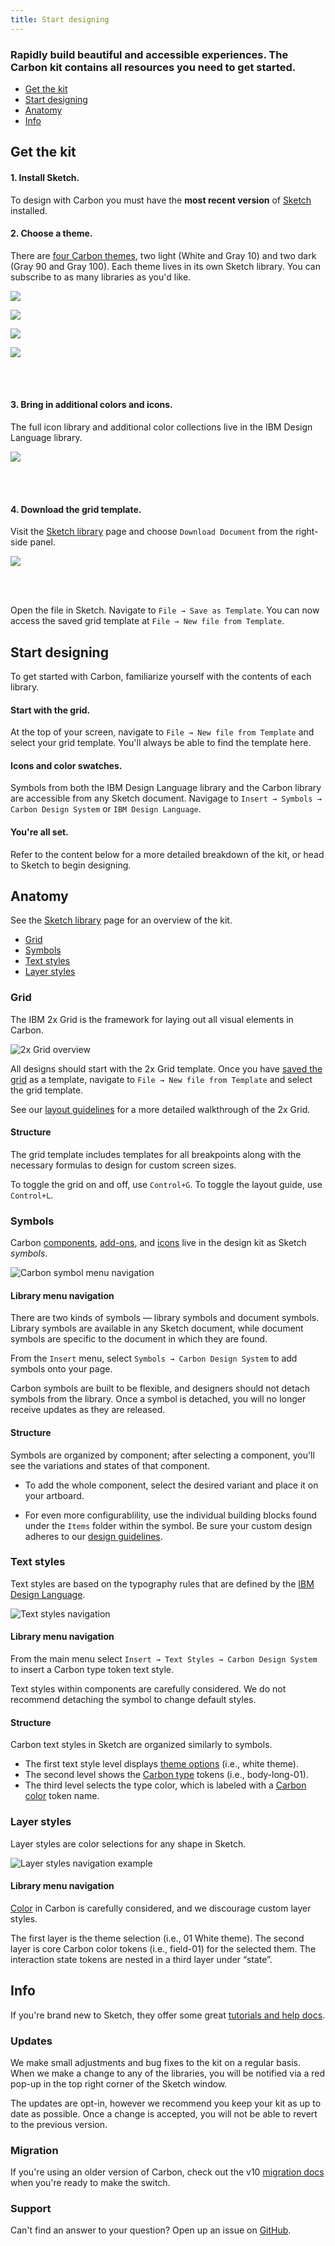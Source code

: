 ```yaml
---
title: Start designing
---
```


### Rapidly build beautiful and accessible experiences. The Carbon kit contains all resources you need to get started.

<AnchorLinks>

- [Get the kit](#get-the-kit)
- [Start designing](#start-designing)
- [Anatomy](#anatomy)
- [Info](#info)

</AnchorLinks>

## Get the kit

#### 1. **Install Sketch**. 

To design with Carbon you must have the **most recent version** of [Sketch](https://www.sketchapp.com/) installed.

#### 2. **Choose a theme**. 

There are [four Carbon themes](/guidelines/color/overview#themes), two light (White and Gray 10) and two dark (Gray 90 and Gray 100). Each theme lives in its own Sketch library. You can subscribe to as many libraries as you'd like.

<Row className="tile--group">
<Column offsetLg="4" colMd="4" colLg="4" noGutterSm>
    <ClickableTile
      title="Get the White theme"
      href="sketch://add-library/cloud/JaVzz"
      type="resource">

![](/images/sketch-icon.png)

  </ClickableTile>
</Column>
<Column colLg="4" noGutterSm>
    <ClickableTile
      title="Get the Gray 10 theme"
      href="sketch://add-library/cloud/Onwv2"
      type="resource">

![](/images/sketch-icon.png)

  </ClickableTile>
  </Column>
<Column offsetLg="4" colLg="4" noGutterSm>
  <ClickableTile
    title="Get the Gray 90 theme"
    href="sketch://add-library/cloud/eo37p"
    type="resource">

![](/images/sketch-icon.png)

  </ClickableTile>
</Column>
<Column colLg="4" noGutterSm>
    <ClickableTile
      title="Get the Gray 100 theme"
      href="sketch://add-library/cloud/d13Ll"
      type="resource">

![](/images/sketch-icon.png)

  </ClickableTile>
  </Column>
</Row>

<br />
<br />

#### 3. **Bring in additional colors and icons**. 

The full icon library and additional color collections live in the IBM Design Language library.

<Row className="tile--group">
<Column offsetLg="4" colMd="4" colLg="4" noGutterSm>
    <ClickableTile
      title="Get the IBM Design Language library"
      href="sketch://add-library/cloud/75VZZ"
      type="resource">

![](/images/sketch-icon.png)

  </ClickableTile>
</Column>
</Row>

<br />
<br />

#### 4. **Download the grid template**. 

Visit the [Sketch library](https://sketch.cloud/s/ngV7z) page and choose `Download Document` from the right-side panel. 

<Column offsetLg="4" colLg="4" noGutterSm>
  <ClickableTile
    title="Download the 2x Grid template"
    href="https://sketch.cloud/s/ngV7z"
    type="resource">

![](/images/sketch-icon.png)

  </ClickableTile>
</Column>

<br />
<br />

Open the file in Sketch. Navigate to `File → Save as Template`. You can now access the saved grid template at `File → New file from Template`.



## Start designing

To get started with Carbon, familiarize yourself with the contents of each library.

#### **Start with the grid**. 

At the top of your screen, navigate to `File → New file from Template` and select your grid template. You'll always be able to find the template here.
#### **Icons and color swatches**. 

Symbols from both the IBM Design Language library and the Carbon library are accessible from any Sketch document. Navigage to `Insert → Symbols → Carbon Design System` or `IBM Design Language`.
#### **You're all set**. 

Refer to the content below for a more detailed breakdown of the kit, or head to Sketch to begin designing.

## Anatomy

See the [Sketch library](https://sketch.cloud/s/JaVzz/) page for an overview of the kit.

<AnchorLinks small>

- [Grid](#grid)
- [Symbols](#symbols)
- [Text styles](#text-styles)
- [Layer styles](#layer-styles)

</AnchorLinks>

### Grid

The IBM 2x Grid is the framework for laying out all visual elements in Carbon.

<ImageComponent cols="12" caption="2x Grid overview">

![2x Grid overview](/images/grid-2.gif)

</ImageComponent>

All designs should start with the 2x Grid template. Once you have [saved the grid](#get-the-kit) as a template, navigate to `File → New file from Template` and select the grid template.

See our [layout guidelines](/guidelines/layout) for a more detailed walkthrough of the 2x Grid.

#### Structure

The grid template includes templates for all breakpoints along with the necessary formulas to design for custom screen sizes.

To toggle the grid on and off, use `Control+G`. To toggle the layout guide, use `Control+L`.

### Symbols

Carbon [components](/components/overview), [add-ons](/contributing/add-ons), and [icons](/guidelines/iconography/library) live in the design kit as Sketch _symbols_.

<ImageComponent cols="12">

![Carbon symbol menu navigation](/images/carbon-kit.png)

</ImageComponent>


#### Library menu navigation

There are two kinds of symbols — library symbols and document symbols. Library symbols are available in any Sketch document, while document symbols are specific to the document in which they are found.

From the `Insert` menu, select `Symbols → Carbon Design System` to add symbols onto your page.

Carbon symbols are built to be flexible, and designers should not detach symbols from the library. Once a symbol is detached, you will no longer receive updates as they are released.

#### Structure

Symbols are organized by component; after selecting a component, you'll see the variations and states of that component.

- To add the whole component, select the desired variant and place it on your artboard.

- For even more configurablility, use the individual building blocks found under the `Items` folder within the symbol. Be sure your custom design adheres to our [design guidelines](/guidelines/accessibility/overview).

### Text styles

Text styles are based on the typography rules that are defined by the [IBM Design Language](/guidelines/typography/overview).

<ImageComponent cols="12">

![Text styles navigation](images/text-styles-1.png)

</ImageComponent>

#### Library menu navigation

From the main menu select `Insert → Text Styles → Carbon Design System` to insert a Carbon type token text style.

Text styles within components are carefully considered. We do not recommend detaching the symbol to change default styles.

#### Structure

Carbon text styles in Sketch are organized similarly to symbols.

- The first text style level displays [theme options](/guidelines/themes) (i.e., white theme).
- The second level shows the [Carbon type](/guidelines/typography) tokens (i.e., body-long-01).
- The third level selects the type color, which is labeled with a [Carbon color](/guidelines/color) token name.

### Layer styles

Layer styles are color selections for any shape in Sketch.

<ImageComponent cols="8" caption="Use predetermined overrides when possible">

![Layer styles navigation example](/images/layer-style-1.png)

</ImageComponent>


#### Library menu navigation

[Color](/guidelines/color/overview) in Carbon is carefully considered, and we discourage custom layer styles.


The first layer is the theme selection (i.e., 01 White theme). The second layer is core Carbon color tokens (i.e., field-01) for the selected them. The interaction state tokens are nested in a third layer under “state”.

## Info

If you're brand new to Sketch, they offer some great [tutorials and help docs](https://www.sketchapp.com/docs/).

### Updates

We make small adjustments and bug fixes to the kit on a regular basis. When we make a change to any of the libraries, you will be notified via a red pop-up in the top right corner of the Sketch window.

The updates are opt-in, however we recommend you keep your kit as up to date as possible. Once a change is accepted, you will not be able to revert to the previous version.

### Migration

If you're using an older version of Carbon, check out the v10 [migration docs](/updates/v10-migration/designers) when you're ready to make the switch.

### Support

Can't find an answer to your question? Open up an issue on [GitHub](https://github.com/IBM/carbon-components/issues/new/choose).
